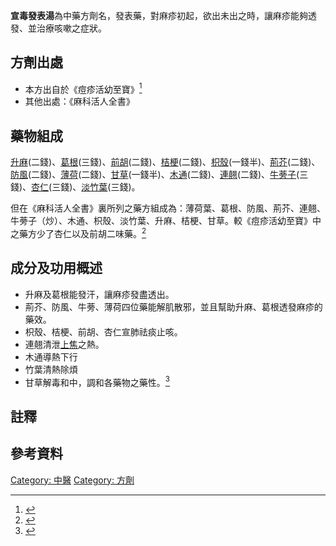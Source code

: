 {{Refimprove|time=2020-10-13T09:19:13+00:00}}
{{Infobox Prescription of TCM
|name          = 宣毒發表湯
|shortname     =
|nickname      =
|origin        = 痘疹活幼至寶
|formulation   = 湯劑
|image         = 
|image_caption = 
|TCD1          = 升麻
|dosage1       = 二錢
|TCD2          = 葛根 
|dosage2       = 三錢
|TCD3          = 杏仁
|dosage3    = 三錢
|TCD4     = 牛蒡子
|dosage4 = 三錢
|TCD5 = 防風
|dosage5 = 二錢
|TCD6 = 前胡
|dosage6 = 二錢
|TCD7 = 枳殻
|dosage7 = 一錢半
|TCD8 = 桔梗
|dosage8 = 二錢
|TCD9 = 荊芥
|dosage9 = 二錢
|TCD10 = 木通
|dosage10 = 二錢
|TCD11 = 甘草
|dosage11 = 一錢半
|TCD12 = 薄荷
|dosage12 = 二錢
|TCD13 = 連翹
|dosage13 = 二錢
|TCD14 = 淡竹葉
|dosage14 = 三錢
|function      = 麻疹、咳嗽
|footnotes     = 取三碗水煎成一碗
}}

{{ctm}}

'''宣毒發表湯'''為中藥方劑名，發表藥，對麻疹初起，欲出未出之時，讓麻疹能夠透發、並治療咳嗽之症狀。

==方劑出處==

*本方出自於《痘疹活幼至寶》<ref>{{Cite web |url=http://zhongyaofangji.com/x/xuandufabiaotang.html |title=中醫寶典網站：痘疹活幼至寶。 |access-date=2020-10-08 |archive-date=2020-09-23 |archive-url=https://web.archive.org/web/20200923231632/http://zhongyaofangji.com/x/xuandufabiaotang.html |dead-url=no }}</ref>
*其他出處：《麻科活人全書》

==藥物組成==

[[升麻|升麻]](二錢)、[[葛根|葛根]](三錢)、[[前胡|前胡]](二錢)、[[桔梗|桔梗]](二錢)、[[枳殼|枳殼]](一錢半)、[[荊芥|荊芥]](二錢)、[[防風|防風]](二錢)、[[薄荷|薄荷]](二錢)、[[甘草|甘草]](一錢半)、[[木通|木通]](二錢)、[[連翹|連翹]](二錢)、[[牛蒡子|牛蒡子]](三錢)、[[杏仁|杏仁]](三錢)、[[淡竹葉|淡竹葉]](三錢)。{{notetag|藥物劑量常因病人情況而有所加減，在此所列僅為參考劑量。}}

但在《麻科活人全書》裏所列之藥方組成為：薄荷葉、葛根、防風、荊芥、連翹、牛蒡子（炒）、木通、枳殼、淡竹葉、升麻、桔梗、甘草。較《痘疹活幼至寶》中之藥方少了杏仁以及前胡二味藥。<ref>{{Cite web |url=https://jicheng.tw/tcm/book/%E9%BA%BB%E7%A7%91%E6%B4%BB%E4%BA%BA%E5%85%A8%E6%9B%B8/index.html |title=中醫笈成 麻科活人 (北京大學圖書館掃描本) |access-date=2021-09-08 |archive-date=2020-10-23 |archive-url=https://web.archive.org/web/20201023083852/https://jicheng.tw/tcm/book/%E9%BA%BB%E7%A7%91%E6%B4%BB%E4%BA%BA%E5%85%A8%E6%9B%B8/index.html |dead-url=no }}</ref>

==成分及功用概述==

*升麻及葛根能發汗，讓麻疹發盡透出。
*荊芥、防風、牛蒡、薄荷四位藥能解肌散邪，並且幫助升麻、葛根透發麻疹的藥效。
*枳殼、桔梗、前胡、杏仁宣肺祛痰止咳。
*連翹清泄[[上焦|上焦]]之熱。
*木通導熱下行
*竹葉清熱除煩
*甘草解毒和中，調和各藥物之藥性。<ref>{{Cite web |url=http://big5.wiki8.com/xuandufabiaotang_70778/ |title=醫學百科 宣毒發表湯。 |access-date=2020-10-08 |archive-date=2020-02-11 |archive-url=https://web.archive.org/web/20200211030540/http://big5.wiki8.com/xuandufabiaotang_70778/ |dead-url=no }}</ref>


==註釋==
{{notefoot}}

==參考資料==
{{reflist}}

[[Category:_中醫|Category: 中醫]]
[[Category:_方劑|Category: 方劑]]